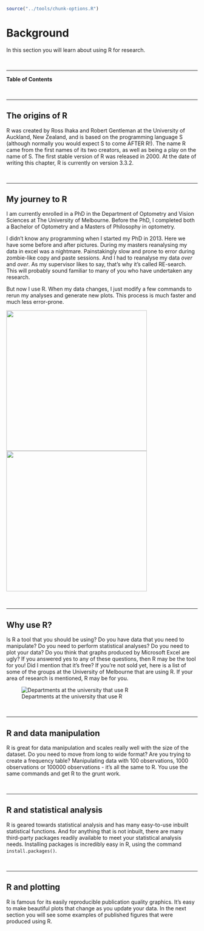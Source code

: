   
```r
source("../tools/chunk-options.R")
```

# Background

In this section you will learn about using R for research.

<br>

---

**Table of Contents**

<!-- toc -->

<br>

---

## The origins of R

R was created by Ross Ihaka and Robert Gentleman at the University of Auckland, New Zealand, and is based on the programming language S (although normally you would expect S to come AFTER R!). The name R came from the first names of its two creators, as well as being a play on the name of S. The first stable version of R was released in 2000. At the date of writing this chapter, R is currently on version 3.3.2. 

<br>

---

## My journey to R

I am currently enrolled in a PhD in the Department of Optometry and Vision Sciences at The University of Melbourne. Before the PhD, I completed both a Bachelor of Optometry and a Masters of Philosophy in optometry. 

I didn’t know any programming when I started my PhD in 2013. Here we have some before and after pictures. During my masters reanalysing my data in excel was a nightmare. Painstakingly slow and prone to error during zombie-like copy and paste sessions. And I had to reanalyse my data *over* and *over*. As my supervisor likes to say, that’s why it’s called RE-search. This will probably sound familiar to many of you who have undertaken any research. 

But now I use R. When my data changes, I just modify a few commands to rerun my analyses and generate new plots. This process is much faster and much less error-prone. 

<img src="images/before.png" width="370">
<img src="images/after.png" width="370">
<!--![Before](images/before.png){ width=250px } ![After](images/after.png){ width=250px }--> 

<br>

---

## Why use R?

Is R a tool that you should be using? Do you have data that you need to manipulate? Do you need to perform statistical analyses? Do you need to plot your data? Do you think that graphs produced by Microsoft Excel are ugly? If you answered yes to any of these questions, then R may be the tool for you! Did I mention that it’s free? If you’re not sold yet, here is a list of some of the groups at the University of Melbourne that are using R. If your area of research is mentioned, R may be for you.

![Departments at the university that use R](images/university_depts.png)

<br>

---

## R and data manipulation

R is great for data manipulation and scales really well with the size of the dataset. Do you need to move from long to wide format? Are you trying to create a frequency table? Manipulating data with 100 observations, 1000 observations or 100000 observations - it’s all the same to R. You use the same commands and get R to the grunt work.

<br>

---

## R and statistical analysis

R is geared towards statistical analysis and has many easy-to-use inbuilt statistical functions. And for anything that is not inbuilt, there are many third-party packages readily available to meet your statistical analysis needs. Installing packages is incredibly easy in R, using the command `install.packages()`. 

<br>

---

## R and plotting

R is famous for its easily reproducible publication quality graphics. It’s easy to make beautiful plots that change as you update your data. In the next section you will see some examples of published figures that were produced using R.
